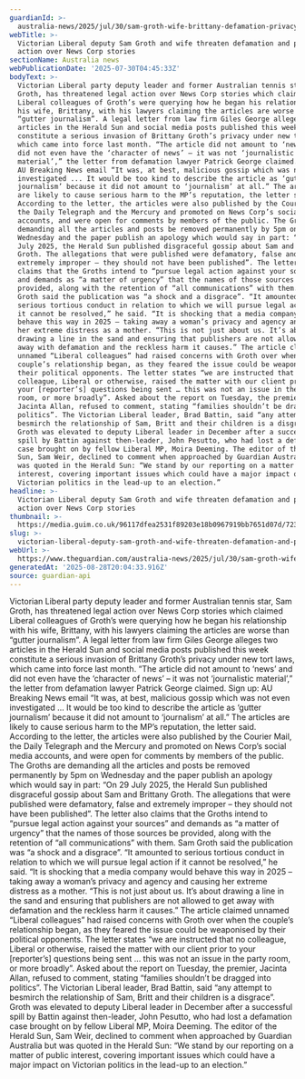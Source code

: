 ```yaml
---
guardianId: >-
  australia-news/2025/jul/30/sam-groth-wife-brittany-defamation-privacy-news-corp-herald-sun-ntwnfb
webTitle: >-
  Victorian Liberal deputy Sam Groth and wife threaten defamation and privacy
  action over News Corp stories
sectionName: Australia news
webPublicationDate: '2025-07-30T04:45:33Z'
bodyText: >-
  Victorian Liberal party deputy leader and former Australian tennis star, Sam
  Groth, has threatened legal action over News Corp stories which claimed
  Liberal colleagues of Groth’s were querying how he began his relationship with
  his wife, Brittany, with his lawyers claiming the articles are worse than
  “gutter journalism”. A legal letter from law firm Giles George alleges two
  articles in the Herald Sun and social media posts published this week
  constitute a serious invasion of Brittany Groth’s privacy under new tort laws,
  which came into force last month. “The article did not amount to ‘news’ and
  did not even have the ‘character of news’ – it was not ‘journalistic
  material’,” the letter from defamation lawyer Patrick George claimed. Sign up:
  AU Breaking News email “It was, at best, malicious gossip which was not even
  investigated ... It would be too kind to describe the article as ‘gutter
  journalism’ because it did not amount to ‘journalism’ at all.” The articles
  are likely to cause serious harm to the MP’s reputation, the letter said.
  According to the letter, the articles were also published by the Courier Mail,
  the Daily Telegraph and the Mercury and promoted on News Corp’s social media
  accounts, and were open for comments by members of the public. The Groths are
  demanding all the articles and posts be removed permanently by 5pm on
  Wednesday and the paper publish an apology which would say in part: “On 29
  July 2025, the Herald Sun published disgraceful gossip about Sam and Brittany
  Groth. The allegations that were published were defamatory, false and
  extremely improper – they should not have been published”. The letter also
  claims that the Groths intend to “pursue legal action against your sources”
  and demands as “a matter of urgency” that the names of those sources be
  provided, along with the retention of “all communications” with them. Sam
  Groth said the publication was “a shock and a disgrace”. “It amounted to
  serious tortious conduct in relation to which we will pursue legal action if
  it cannot be resolved,” he said. “It is shocking that a media company would
  behave this way in 2025 – taking away a woman’s privacy and agency and causing
  her extreme distress as a mother. “This is not just about us. It’s about
  drawing a line in the sand and ensuring that publishers are not allowed to get
  away with defamation and the reckless harm it causes.” The article claimed
  unnamed “Liberal colleagues” had raised concerns with Groth over when the
  couple’s relationship began, as they feared the issue could be weaponised by
  their political opponents. The letter states “we are instructed that no
  colleague, Liberal or otherwise, raised the matter with our client prior to
  your [reporter’s] questions being sent … this was not an issue in the party
  room, or more broadly”. Asked about the report on Tuesday, the premier,
  Jacinta Allan, refused to comment, stating “families shouldn’t be dragged into
  politics”. The Victorian Liberal leader, Brad Battin, said “any attempt to
  besmirch the relationship of Sam, Britt and their children is a disgrace”.
  Groth was elevated to deputy Liberal leader in December after a successful
  spill by Battin against then-leader, John Pesutto, who had lost a defamation
  case brought on by fellow Liberal MP, Moira Deeming. The editor of the Herald
  Sun, Sam Weir, declined to comment when approached by Guardian Australia but
  was quoted in the Herald Sun: “We stand by our reporting on a matter of public
  interest, covering important issues which could have a major impact on
  Victorian politics in the lead-up to an election.”
headline: >-
  Victorian Liberal deputy Sam Groth and wife threaten defamation and privacy
  action over News Corp stories
thumbnail: >-
  https://media.guim.co.uk/96117dfea2531f89203e18b0967919bb7651d07d/723_70_1648_1319/500.jpg
slug: >-
  victorian-liberal-deputy-sam-groth-and-wife-threaten-defamation-and-privacy-action-over-news-corp-stories
webUrl: >-
  https://www.theguardian.com/australia-news/2025/jul/30/sam-groth-wife-brittany-defamation-privacy-news-corp-herald-sun-ntwnfb
generatedAt: '2025-08-28T20:04:33.916Z'
source: guardian-api
---
```

Victorian Liberal party deputy leader and former Australian tennis star, Sam Groth, has threatened legal action over News Corp stories which claimed Liberal colleagues of Groth’s were querying how he began his relationship with his wife, Brittany, with his lawyers claiming the articles are worse than “gutter journalism”. A legal letter from law firm Giles George alleges two articles in the Herald Sun and social media posts published this week constitute a serious invasion of Brittany Groth’s privacy under new tort laws, which came into force last month. “The article did not amount to ‘news’ and did not even have the ‘character of news’ – it was not ‘journalistic material’,” the letter from defamation lawyer Patrick George claimed. Sign up: AU Breaking News email “It was, at best, malicious gossip which was not even investigated ... It would be too kind to describe the article as ‘gutter journalism’ because it did not amount to ‘journalism’ at all.” The articles are likely to cause serious harm to the MP’s reputation, the letter said. According to the letter, the articles were also published by the Courier Mail, the Daily Telegraph and the Mercury and promoted on News Corp’s social media accounts, and were open for comments by members of the public. The Groths are demanding all the articles and posts be removed permanently by 5pm on Wednesday and the paper publish an apology which would say in part: “On 29 July 2025, the Herald Sun published disgraceful gossip about Sam and Brittany Groth. The allegations that were published were defamatory, false and extremely improper – they should not have been published”. The letter also claims that the Groths intend to “pursue legal action against your sources” and demands as “a matter of urgency” that the names of those sources be provided, along with the retention of “all communications” with them. Sam Groth said the publication was “a shock and a disgrace”. “It amounted to serious tortious conduct in relation to which we will pursue legal action if it cannot be resolved,” he said. “It is shocking that a media company would behave this way in 2025 – taking away a woman’s privacy and agency and causing her extreme distress as a mother. “This is not just about us. It’s about drawing a line in the sand and ensuring that publishers are not allowed to get away with defamation and the reckless harm it causes.” The article claimed unnamed “Liberal colleagues” had raised concerns with Groth over when the couple’s relationship began, as they feared the issue could be weaponised by their political opponents. The letter states “we are instructed that no colleague, Liberal or otherwise, raised the matter with our client prior to your [reporter’s] questions being sent … this was not an issue in the party room, or more broadly”. Asked about the report on Tuesday, the premier, Jacinta Allan, refused to comment, stating “families shouldn’t be dragged into politics”. The Victorian Liberal leader, Brad Battin, said “any attempt to besmirch the relationship of Sam, Britt and their children is a disgrace”. Groth was elevated to deputy Liberal leader in December after a successful spill by Battin against then-leader, John Pesutto, who had lost a defamation case brought on by fellow Liberal MP, Moira Deeming. The editor of the Herald Sun, Sam Weir, declined to comment when approached by Guardian Australia but was quoted in the Herald Sun: “We stand by our reporting on a matter of public interest, covering important issues which could have a major impact on Victorian politics in the lead-up to an election.”
